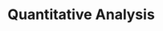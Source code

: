 # Quantitative Analysis


<ul className="grid grid-cols-1 md:grid-cols-2 lg:grid-cols-3 xl:grid-cols-4 gap-4 -ml-6">
<ReferenceCard
    title="Acf"
    description="Auto-Correlation and Partial Auto-Correlation Functions for diff and diff diff crypto data"
    url="/terminal/reference/crypto/qa/acf"
    command="true"
/>
<ReferenceCard
    title="Bw"
    description="Box and Whisker plot"
    url="/terminal/reference/crypto/qa/bw"
    command="true"
/>
<ReferenceCard
    title="Cdf"
    description="Cumulative distribution function"
    url="/terminal/reference/crypto/qa/cdf"
    command="true"
/>
<ReferenceCard
    title="Cusum"
    description="Cumulative sum algorithm (CUSUM) to detect abrupt changes in data"
    url="/terminal/reference/crypto/qa/cusum"
    command="true"
/>
<ReferenceCard
    title="Decompose"
    description="Decompose time series as: - Additive Time Series = Level + CyclicTrend + Residual + Seasonality - Multiplicative..."
    url="/terminal/reference/crypto/qa/decompose"
    command="true"
/>
<ReferenceCard
    title="Hist"
    description="Histogram with density and rug"
    url="/terminal/reference/crypto/qa/hist"
    command="true"
/>
<ReferenceCard
    title="Kurtosis"
    description="Kurtosis is a measure of the 'tailedness' of the probability distribution of a real-valued random variable. Like..."
    url="/terminal/reference/crypto/qa/kurtosis"
    command="true"
/>
<ReferenceCard
    title="Line"
    description="Show line plot of selected data or highlight specific datetimes."
    url="/terminal/reference/crypto/qa/line"
    command="true"
/>
<ReferenceCard
    title="Load"
    description="Load crypto currency to perform analysis on. Yahoo Finance is used as default source. Other sources can be used..."
    url="/terminal/reference/crypto/qa/load"
    command="true"
/>
<ReferenceCard
    title="Normality"
    description="Normality tests"
    url="/terminal/reference/crypto/qa/normality"
    command="true"
/>
<ReferenceCard
    title="Pick"
    description="Change target variable"
    url="/terminal/reference/crypto/qa/pick"
    command="true"
/>
<ReferenceCard
    title="Qqplot"
    description="Display QQ plot vs normal quantiles"
    url="/terminal/reference/crypto/qa/qqplot"
    command="true"
/>
<ReferenceCard
    title="Quantile"
    description="The quantiles are values which divide the distribution such that there is a given proportion of observations..."
    url="/terminal/reference/crypto/qa/quantile"
    command="true"
/>
<ReferenceCard
    title="Raw"
    description="Print raw data to console"
    url="/terminal/reference/crypto/qa/raw"
    command="true"
/>
<ReferenceCard
    title="Rolling"
    description="Rolling mean and std deviation"
    url="/terminal/reference/crypto/qa/rolling"
    command="true"
/>
<ReferenceCard
    title="Skew"
    description="Skewness is a measure of asymmetry or distortion of symmetric distribution. It measures the deviation of the..."
    url="/terminal/reference/crypto/qa/skew"
    command="true"
/>
<ReferenceCard
    title="Spread"
    description="Shows rolling spread measurement"
    url="/terminal/reference/crypto/qa/spread"
    command="true"
/>
<ReferenceCard
    title="Summary"
    description="Summary statistics"
    url="/terminal/reference/crypto/qa/summary"
    command="true"
/>
<ReferenceCard
    title="Unitroot"
    description="Unit root test / stationarity (ADF, KPSS)"
    url="/terminal/reference/crypto/qa/unitroot"
    command="true"
/>
</ul>
